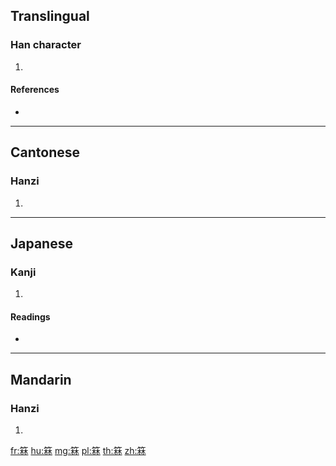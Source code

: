 {{character info/new}}
==Translingual==

===Han character===
{{Han char|rn=118|rad=竹|as=08|sn=14|four=88994|canj=HDD}}

# {{defn|Han|sort=竹08}}

====References====
* {{Han ref|kx=0888.020|dkj=26145|hdz=52980.040|uh=7B96|ud=31638|bh=E353|bd=58195}}

----

==Cantonese==

===Hanzi===
{{yue-hanzi|jyut=|y=laam4}}

# {{defn|lang=yue|sort=竹08}}

----

==Japanese==

===Kanji===
{{ja-kanji|grade=|rs=竹08}}

# {{defn|lang=ja|sort=竹08}}

====Readings====
* {{ja-readings|on=[[りん]] (rin)|kun=[[たけ]] (take)|nanori=}}

----

==Mandarin==

===Hanzi===
{{cmn-hanzi|pin=[[lín]] ([[lin2]])|wg=lin<sup>2</sup>}}

# {{defn|lang=cmn|sort=竹08}}

[[fr:箖]]
[[hu:箖]]
[[mg:箖]]
[[pl:箖]]
[[th:箖]]
[[zh:箖]]